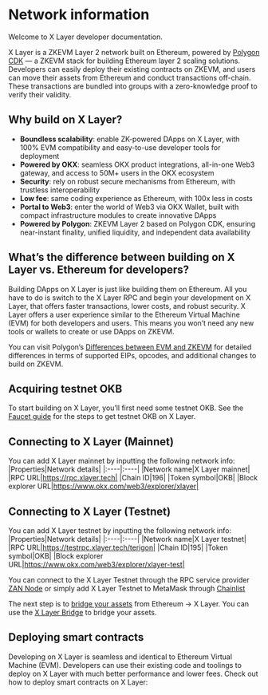 # Network information
Welcome to X Layer developer documentation.

X Layer is a ZKEVM Layer 2 network built on Ethereum, powered by [Polygon CDK](https://wiki.polygon.technology/docs/cdk/ "Polygon CDK") —  a ZKEVM stack for building Ethereum layer 2 scaling solutions.
Developers can easily deploy their existing contracts on ZKEVM, and users can move their assets from Ethereum and conduct transactions off-chain. These transactions are bundled into groups with a zero-knowledge proof to verify their validity.

## Why build on X Layer?
- **Boundless scalability**: enable ZK-powered DApps on X Layer, with 100% EVM compatibility and easy-to-use developer tools for deployment
- **Powered by OKX**: seamless OKX product integrations, all-in-one Web3 gateway, and access to 50M+ users in the OKX ecosystem
- **Security**: rely on robust secure mechanisms from Ethereum, with trustless interoperability
- **Low fee**: same coding experience as Ethereum, with 100x less in costs
- **Portal to Web3**: enter the world of Web3 via OKX Wallet, built with compact infrastructure modules to create innovative DApps
- **Powered by Polygon**: ZKEVM Layer 2 based on Polygon CDK, ensuring near-instant finality, unified liquidity, and independent data availability

## What’s the difference between building on X Layer vs. Ethereum for developers?
Building DApps on X Layer is just like building them on Ethereum. All you have to do is switch to the X Layer RPC and begin your development on X Layer, that offers faster transactions, lower costs, and robust security. X Layer offers a user experience similar to the Ethereum Virtual Machine (EVM) for both developers and users. This means you won’t need any new tools or wallets to create or use DApps on ZKEVM.

<Tip title="Note">You can visit Polygon’s [Differences between EVM and ZKEVM](https://wiki.polygon.technology/docs/zkevm/protocol/evm-diff/ "Differences between EVM and ZKEVM") for detailed differences in terms of supported EIPs, opcodes, and additional changes to build on ZKEVM.</Tip>

## Acquiring testnet OKB
To start building on X Layer, you’ll first need some testnet OKB. See the [Faucet guide](/getting-started/user-guide/get-testnet-okb-from-faucet "Faucet guide") for the steps to get testnet OKB on X Layer.

## Connecting to X Layer (Mainnet)
You can add X Layer mainnet by inputting the following network info:
|Properties|Network details|
|:----|:----|
|Network name|X Layer mainnet|
|RPC URL|https://rpc.xlayer.tech|
|Chain ID|196|
|Token symbol|OKB|
|Block explorer URL|https://www.okx.com/web3/explorer/xlayer|

## Connecting to X Layer (Testnet)
You can add X Layer testnet by inputting the following network info:
|Properties|Network details|
|:----|:----|
|Network name|X Layer testnet|
|RPC URL|https://testrpc.xlayer.tech/terigon|
|Chain ID|195|
|Token symbol|OKB|
|Block explorer URL|https://www.okx.com/web3/explorer/xlayer-test|

You can connect to the X Layer Testnet through the RPC service provider [ZAN Node](https://zan.top/home/node-service/?partner=X1 "ZAN Node") or simply add X Layer Testnet to MetaMask through [Chainlist](https://chainlist.org/chain/195 "Chainlist")

The next step is to [bridge your assets](/getting-started/user-guide/bridge "bridge your assets") from Ethereum → X Layer. You can use the [X Layer Bridge](https://www.okx.com/xlayer/bridge-test "X Layer Bridge") to bridge your assets.

## Deploying smart contracts
Developing on X Layer is seamless and identical to Ethereum Virtual Machine (EVM). Developers can use their existing code and toolings to deploy on X Layer with much better performance and lower fees.
Check out how to deploy smart contracts on X Layer:
<Card mainTitle="Deploy using Hardhat" subTitle='Guide to deploy contract using Hardhat' link="../deploy-a-smart-contract/deploy-with-hardhat"/>
<Card mainTitle="Deploy using Truffle" subTitle='Guide to deploy contract using Truffle' link="../deploy-a-smart-contract/deploy-with-truffle"/>
<Card mainTitle="Deploy using Foundry" subTitle='Guide to deploy contract using Foundry' link="../deploy-a-smart-contract/deploy-with-foundry"/>